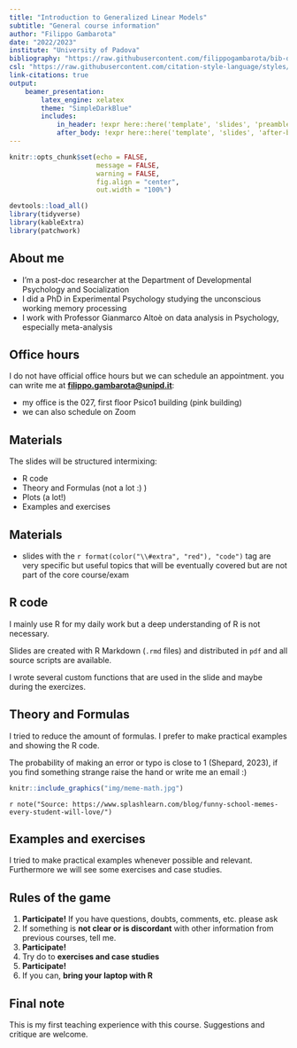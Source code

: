 ```yaml
---
title: "Introduction to Generalized Linear Models"
subtitle: "General course information"
author: "Filippo Gambarota"
date: "2022/2023"
institute: "University of Padova"
bibliography: "https://raw.githubusercontent.com/filippogambarota/bib-database/main/references.bib"
csl: "https://raw.githubusercontent.com/citation-style-language/styles/master/ieee.csl"
link-citations: true
output: 
    beamer_presentation:
        latex_engine: xelatex
        theme: "SimpleDarkBlue"
        includes:
            in_header: !expr here::here('template', 'slides', 'preamble.tex')
            after_body: !expr here::here('template', 'slides', 'after-body.tex')
---
```


```r
knitr::opts_chunk$set(echo = FALSE,
                      message = FALSE,
                      warning = FALSE,
                      fig.align = "center",
                      out.width = "100%")
```

```r
devtools::load_all()
library(tidyverse)
library(kableExtra)
library(patchwork)
```

## About me

- I'm a post-doc researcher at the Department of Developmental Psychology and Socialization
- I did a PhD in Experimental Psychology studying the unconscious working memory processing
- I work with Professor Gianmarco Altoè on data analysis in Psychology, especially meta-analysis

## Office hours

I do not have official office hours but we can schedule an appointment. you can write me at **[filippo.gambarota@unipd.it](mailto::filippo.gambarota@unipd.it)**:

- my office is the 027, first floor Psico1 building (pink building)
- we can also schedule on Zoom

## Materials

The slides will be structured intermixing:

- R code
- Theory and Formulas (not a lot :) )
- Plots (a lot!)
- Examples and exercises

## Materials

- slides with the `r format(color("\\#extra", "red"), "code")` tag are very specific but useful topics that will be eventually covered but are not part of the core course/exam

## R code

I mainly use R for my daily work but a deep understanding of R is not necessary. 

Slides are created with R Markdown (`.rmd` files) and distributed in `pdf` and all source scripts are available.

I wrote several custom functions that are used in the slide and maybe during the exercizes.

## Theory and Formulas

I tried to reduce the amount of formulas. I prefer to make practical examples and showing the R code.

The probability of making an error or typo is close to 1 (Shepard, 2023), if you find something strange raise the hand or write me an email :)

```r
knitr::include_graphics("img/meme-math.jpg")
```

`r note("Source: https://www.splashlearn.com/blog/funny-school-memes-every-student-will-love/")`

## Examples and exercises

I tried to make practical examples whenever possible and relevant. Furthermore we will see some exercises and case studies.

## Rules of the game

1. **Participate!** If you have questions, doubts, comments, etc. please ask
2. If something is **not clear or is discordant** with other information from previous courses, tell me.
3. **Participate!**
4. Try do to **exercises and case studies**
5. **Participate!**
6. If you can, **bring your laptop with R**

## Final note

This is my first teaching experience with this course. Suggestions and critique are welcome.



